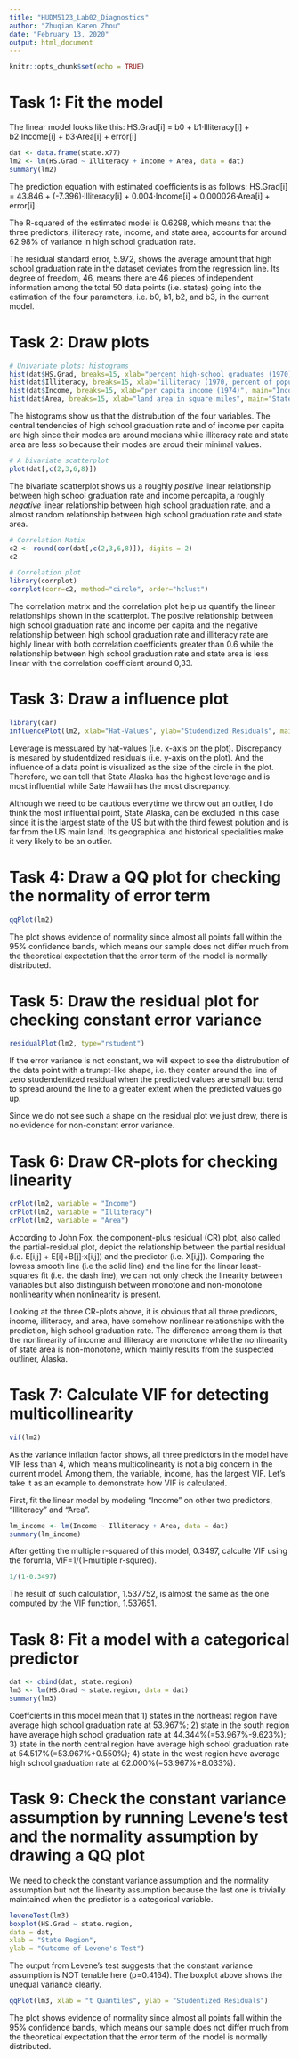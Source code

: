 ```yaml
---
title: "HUDM5123_Lab02_Diagnostics"
author: "Zhuqian Karen Zhou"
date: "February 13, 2020"
output: html_document
---
```


```r
knitr::opts_chunk$set(echo = TRUE)
```

# Task 1: Fit the model

The linear model looks like this: HS.Grad[i] = b0 + b1·Illiteracy[i] + b2·Income[i] + b3·Area[i] + error[i]   

```r
dat <- data.frame(state.x77)
lm2 <- lm(HS.Grad ~ Illiteracy + Income + Area, data = dat)
summary(lm2)
```

The prediction equation with estimated coefficients is as follows:
HS.Grad[i] = 43.846 + (-7.396)·Illiteracy[i] + 0.004·Income[i] + 0.000026·Area[i] + error[i]

The R-squared of the estimated model is 0.6298, which means that the three predictors, illiteracy rate, income, and state area, accounts for around 62.98% of variance in high school graduation rate.

The residual standard error, 5.972, shows the average amount that high school graduation rate in the dataset deviates from the regression line. Its degree of freedom, 46, means there are 46 pieces of independent information among the total 50 data points (i.e. states) going into the estimation of the four parameters, i.e. b0, b1, b2, and b3, in the current model.

# Task 2: Draw plots

```r
# Univariate plots: histograms
hist(dat$HS.Grad, breaks=15, xlab="percent high-school graduates (1970)", main="High School Graduation Rate") # dependent variables
hist(dat$Illiteracy, breaks=15, xlab="illiteracy (1970, percent of population)", main="Illiteracy Rate")
hist(dat$Income, breaks=15, xlab="per capita income (1974)", main="Income")
hist(dat$Area, breaks=15, xlab="land area in square miles", main="State Area")
```

The histograms show us that the distrubution of the four variables. The central tendencies of high school graduation rate and of income per capita are high since their modes are around medians while illiteracy rate and state area are less so because their modes are aroud their minimal values.


```r
# A bivariate scatterplot
plot(dat[,c(2,3,6,8)])
```

The bivariate scatterplot shows us a roughly *positive* linear relationship between high school graduation rate and income percapita, a roughly *negative* linear relationship between high school graduation rate, and a almost random relationship between high school graduation rate and state area.

```r
# Correlation Matix
c2 <- round(cor(dat[,c(2,3,6,8)]), digits = 2)
c2

# Correlation plot
library(corrplot)
corrplot(corr=c2, method="circle", order="hclust")
```

The correlation matrix and the correlation plot help us quantify the linear relationships shown in the scatterplot. The postive relationship between high school graduation rate and income per capita and the negative relationship between high school graduation rate and illiteracy rate are highly linear with both correlation coefficients greater than 0.6 while the relationship between high school graduation rate and state area is less linear with the correlation coefficient around 0,33.

# Task 3: Draw a influence plot
```r
library(car)
influencePlot(lm2, xlab="Hat-Values", ylab="Studendized Residuals", main="Influence Plot")
```

Leverage is messuared by hat-values (i.e. x-axis on the plot). Discrepancy is mesared by studentdized residuals (i.e. y-axis on the plot). And the influence of a data point is visualized as the size of the circle in the plot. Therefore, we can tell that State Alaska has the highest leverage and is most influential while Sate Hawaii has the most discrepancy.

Although we need to be cautious everytime we throw out an outlier, I do think the most influential point, State Alaska, can be excluded in this case since it is the largest state of the US but with the third fewest polution and is far from the US main land. Its geographical and historical specialities make it very likely to be an outlier.

# Task 4: Draw a QQ plot for checking the normality of error term
```r
qqPlot(lm2)
```
The plot shows evidence of normality since almost all points fall within the 95% confidence bands, which means our sample does not differ much from the theoretical expectation that the error term of the model is normally distributed.

# Task 5: Draw the residual plot for checking constant error variance
```r
residualPlot(lm2, type="rstudent")
```
If the error variance is not constant, we will expect to see the distrubution of the data point with a trumpt-like shape, i.e. they center around the line of zero studendentized residual when the predicted values are small but tend to spread around the line to a greater extent when the predicted values go up.

Since we do not see such a shape on the residual plot we just drew, there is no evidence for non-constant error variance.

# Task 6: Draw CR-plots for checking linearity
```r
crPlot(lm2, variable = "Income")
crPlot(lm2, variable = "Illiteracy")
crPlot(lm2, variable = "Area")
```
According to John Fox, the component-plus residual (CR) plot, also called the partial-residual plot, depict the relationship between the partial residual (i.e. E[i,j] + E[i]+B[j]·x[i,j]) and the predictor (i.e. X[i,j]). Comparing the lowess smooth line (i.e the solid line) and the line for the linear least-squares fit (i.e. the dash line), we can not only check the linearity between variables but also distinguish between monotone and non-monotone nonlinearity when nonlinearity is present.

Looking at the three CR-plots above, it is obvious that all three predicors, income, illiteracy, and area, have somehow nonlinear relationships with the prediction, high school graduation rate. The difference among them is that the nonlinearity of income and illiteracy are monotone while the nonlinearity of state area is non-monotone, which mainly results from the suspected outliner, Alaska.

# Task 7: Calculate VIF for detecting multicollinearity
```r
vif(lm2)
```

As the variance inflation factor shows, all three predictors in the model have VIF less than 4, which means multicolinearity is not a big concern in the current model. Among them, the variable, income, has the largest VIF. Let's take it as an example to demonstrate how VIF is calculated.

First, fit the linear model by modeling "Income" on other two predictors, "Illiteracy" and "Area".
```r
lm_income <- lm(Income ~ Illiteracy + Area, data = dat)
summary(lm_income)
```

After getting the multiple r-squared of this model, 0.3497, calculte VIF using the forumla, VIF=1/(1-multiple r-squred).

```r
1/(1-0.3497)
```
The result of such calculation, 1.537752, is almost the same as the one computed by the VIF function, 1.537651.

# Task 8: Fit a model with a categorical predictor
```r
dat <- cbind(dat, state.region)
lm3 <- lm(HS.Grad ~ state.region, data = dat)
summary(lm3)
```

Coeffcients in this model mean that
1) states in the northeast region have average high school graduation rate at 53.967%;
2) state in the south region have average high school graduation rate at 44.344%(=53.967%-9.623%);
3) state in the north central region have average high school graduation rate at 54.517%(=53.967%+0.550%);
4) state in the west region have average high school graduation rate at 62.000%(=53.967%+8.033%).

# Task 9: Check the constant variance assumption by running Levene's test and the normality assumption by drawing a QQ plot

We need to check the constant variance assumption and the normality assumption but not the linearity assumption because the last one is trivially maintained when the predictor is a categorical variable.
```r
leveneTest(lm3)
boxplot(HS.Grad ~ state.region,
data = dat,
xlab = "State Region",
ylab = "Outcome of Levene's Test")
```
The output from Levene's test suggests that the constant variance assumption is NOT tenable here (p=0.4164). The boxplot above shows the unequal variance clearly.

```r
qqPlot(lm3, xlab = "t Quantiles", ylab = "Studentized Residuals")
```
The plot shows evidence of normality since almost all points fall within the 95% confidence bands, which means our sample does not differ much from the theoretical expectation that the error term of the model is normally distributed.